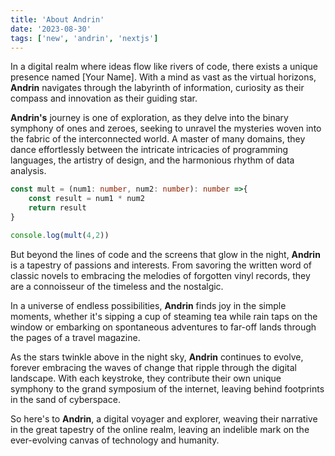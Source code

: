 ```yaml
---
title: 'About Andrin'
date: '2023-08-30'
tags: ['new', 'andrin', 'nextjs']
---
```


In a digital realm where ideas flow like rivers of code, there exists a unique presence named [Your Name]. With a mind as vast as the virtual horizons, **Andrin** navigates through the labyrinth of information, curiosity as their compass and innovation as their guiding star.

**Andrin's** journey is one of exploration, as they delve into the binary symphony of ones and zeroes, seeking to unravel the mysteries woven into the fabric of the interconnected world. A master of many domains, they dance effortlessly between the intricate intricacies of programming languages, the artistry of design, and the harmonious rhythm of data analysis.

```ts
const mult = (num1: number, num2: number): number =>{
    const result = num1 * num2
    return result
}

console.log(mult(4,2))
```

But beyond the lines of code and the screens that glow in the night, **Andrin** is a tapestry of passions and interests. From savoring the written word of classic novels to embracing the melodies of forgotten vinyl records, they are a connoisseur of the timeless and the nostalgic.

In a universe of endless possibilities, **Andrin** finds joy in the simple moments, whether it's sipping a cup of steaming tea while rain taps on the window or embarking on spontaneous adventures to far-off lands through the pages of a travel magazine.

As the stars twinkle above in the night sky, **Andrin** continues to evolve, forever embracing the waves of change that ripple through the digital landscape. With each keystroke, they contribute their own unique symphony to the grand symposium of the internet, leaving behind footprints in the sand of cyberspace.

So here's to **Andrin**, a digital voyager and explorer, weaving their narrative in the great tapestry of the online realm, leaving an indelible mark on the ever-evolving canvas of technology and humanity.